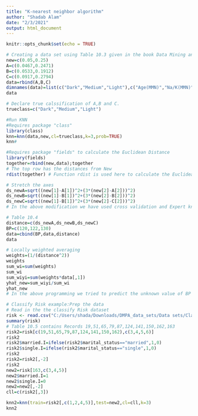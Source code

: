 ---
title: "K-nearest neighbor algorithm"
author: "Shadab Alam"
date: "2/3/2021"
output: html_document
---

```{r setup, include=FALSE}
knitr::opts_chunk$set(echo = TRUE)
```

```{r}
# Creating a data set using Table 10.3 given in the book Data Mining and Predictive aalytics by Chantal T Larose and Daniel T Larose.
new=c(0.05,0.25)
A=c(0.0467,0.2471)
B=c(0.0533,0.1912)
C=c(0.0917,0.2794)
data=rbind(A,B,C)
dimnames(data)=list(c("Dark","Medium","Light"),c("Age(MMN)","Na/K(MMN)"))
data
```

```{r}
# Declare true calssification of A,B and C.
trueclass=c("Dark","Medium","Light")
```

```{r}
#Run KNN
#Requires package "class"
library(class)
knn=knn(data,new,cl=trueclass,k=3,prob=TRUE)
knn#
```

```{r}
#Requires package "fields" to calculate the Euclidean Distance
library(fields)
together=rbind(new,data);together
# The top row has the distances from New
rdist(together) # Function rdist is used here to calculate the Euclidean Distance

```

```{r}
# Stretch the axes
ds_newA=sqrt((new[1]-A[1])^2+(3*(new[2]-A[2]))^2)
ds_newB=sqrt((new[1]-B[1])^2+(3*(new[2]-B[2]))^2)
ds_newC=sqrt((new[1]-B[1])^2+(3*(new[2]-C[2]))^2)
# In the above modification we have used cross validation and Expert knowledge to find which of the variable is more important and how many times than other so that we can stretch that variable while finding Eulidean Distance.
```

```{r}
# Table 10.4
distance=c(ds_newA,ds_newB,ds_newC)
BP=c(120,122,130)
data=cbind(BP,data,distance)
data

```

```{r}
# Locally weighted averaging
weights=(1/(distance^2))
weights
sum_wi=sum(weights)
sum_wi
sum_wiyi=sum(weights*data[,1])
yhat_new=sum_wiyi/sum_wi
yhat_new
# In the above programming we tried to predict the unknown value of BP based on the given value of BP.Before this we were classifying new records using k nearest neighbor algorithm.In the above coding we have not only classified but also predicted using KNN algorithm. This is one of the best features of Knn algorithm in Classification methodology

```

```{r}
# Classify Risk example:Prep the data
# Read in the the classify Risk dataset
risk <- read.csv("C:/Users/shada/Downloads/DMPA_data_sets/Data sets/ClassifyRisk")
summary(risk)
# Table 10.5 contains Records 19,51,65,79,87,124,141,150,162,163
risk2=risk[c(19,51,65,79,87,124,141,150,162),c(3,4,5,6)]
risk2
risk2$married.I=ifelse(risk2$marital_status=="married",1,0)
risk2$single.I=ifelse(risk2$marital_status=="single",1,0)
risk2
risk2=risk2[,-2]
risk2
new2=risk[163,c(3,4,5)]
new2$married.I=1
new2$single.I=0
new2=new2[,-2]
cll=c(risk2[,3])

```

```{r}
knn2=knn(train=risk2[,c(1,2,4,5)],test=new2,cl=cll,k=3)
knn2

```

